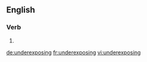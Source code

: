 ==English==

===Verb===
{{head|en|present participle}}

# {{present participle of|underexpose|lang=en|nocat=1}}

[[de:underexposing]]
[[fr:underexposing]]
[[vi:underexposing]]
